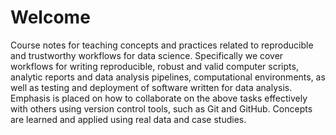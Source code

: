 # Welcome {.unnumbered}

Course notes for teaching concepts and practices related to reproducible and trustworthy workflows for data science. Specifically we cover workflows for writing reproducible, robust and valid computer scripts, analytic reports and data analysis pipelines, computational environments, as well as testing and deployment of software written for data analysis. Emphasis is placed on how to collaborate on the above tasks effectively with others using version control tools, such as Git and GitHub. Concepts are learned and applied using real data and case studies.
